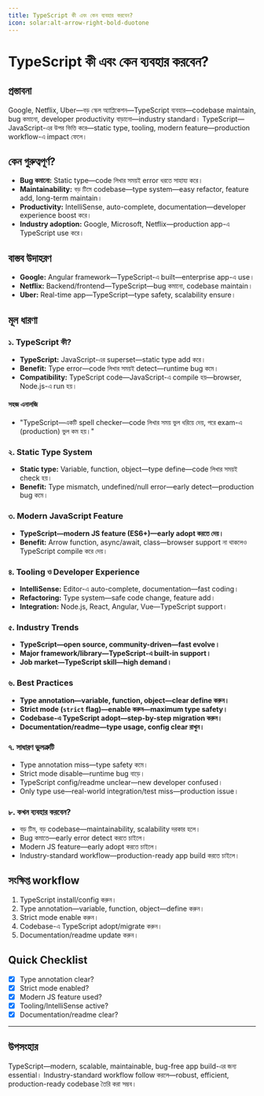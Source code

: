 ```yaml
---
title: TypeScript কী এবং কেন ব্যবহার করবেন?
icon: solar:alt-arrow-right-bold-duotone
---
```


# TypeScript কী এবং কেন ব্যবহার করবেন?

## প্রস্তাবনা

Google, Netflix, Uber—বড় স্কেল অ্যাপ্লিকেশন—TypeScript ব্যবহার—codebase maintain, bug কমানো, developer productivity বাড়ানো—industry standard। TypeScript—JavaScript-এর উপর ভিত্তি করে—static type, tooling, modern feature—production workflow-এ impact ফেলে।

## কেন গুরুত্বপূর্ণ?

- **Bug কমানো:** Static type—code লিখার সময়ই error ধরতে সাহায্য করে।
- **Maintainability:** বড় টিমে codebase—type system—easy refactor, feature add, long-term maintain।
- **Productivity:** IntelliSense, auto-complete, documentation—developer experience boost করে।
- **Industry adoption:** Google, Microsoft, Netflix—production app-এ TypeScript use করে।

## বাস্তব উদাহরণ

- **Google:** Angular framework—TypeScript-এ built—enterprise app-এ use।
- **Netflix:** Backend/frontend—TypeScript—bug কমানো, codebase maintain।
- **Uber:** Real-time app—TypeScript—type safety, scalability ensure।

## মূল ধারণা

### ১. TypeScript কী?

- **TypeScript:** JavaScript-এর superset—static type add করে।
- **Benefit:** Type error—code লিখার সময়ই detect—runtime bug কমে।
- **Compatibility:** TypeScript code—JavaScript-এ compile হয়—browser, Node.js-এ run হয়।

#### সহজ এনালজি

- "TypeScript—একটি spell checker—code লিখার সময় ভুল ধরিয়ে দেয়, পরে exam-এ (production) ভুল কম হয়।"

### ২. Static Type System

- **Static type:** Variable, function, object—type define—code লিখার সময়ই check হয়।
- **Benefit:** Type mismatch, undefined/null error—early detect—production bug কমে।

### ৩. Modern JavaScript Feature

- **TypeScript—modern JS feature (ES6+)—early adopt করতে দেয়।**
- **Benefit:** Arrow function, async/await, class—browser support না থাকলেও TypeScript compile করে দেয়।

### ৪. Tooling ও Developer Experience

- **IntelliSense:** Editor-এ auto-complete, documentation—fast coding।
- **Refactoring:** Type system—safe code change, feature add।
- **Integration:** Node.js, React, Angular, Vue—TypeScript support।

### ৫. Industry Trends

- **TypeScript—open source, community-driven—fast evolve।**
- **Major framework/library—TypeScript-এ built-in support।**
- **Job market—TypeScript skill—high demand।**

### ৬. Best Practices

- **Type annotation—variable, function, object—clear define করুন।**
- **Strict mode (`strict` flag)—enable করুন—maximum type safety।**
- **Codebase-এ TypeScript adopt—step-by-step migration করুন।**
- **Documentation/readme—type usage, config clear রাখুন।**

### ৭. সাধারণ ভুলত্রুটি

- Type annotation miss—type safety কমে।
- Strict mode disable—runtime bug বাড়ে।
- TypeScript config/readme unclear—new developer confused।
- Only type use—real-world integration/test miss—production issue।

### ৮. কখন ব্যবহার করবেন?

- বড় টিম, বড় codebase—maintainability, scalability দরকার হলে।
- Bug কমাতে—early error detect করতে চাইলে।
- Modern JS feature—early adopt করতে চাইলে।
- Industry-standard workflow—production-ready app build করতে চাইলে।

## সংক্ষিপ্ত workflow

1. TypeScript install/config করুন।
2. Type annotation—variable, function, object—define করুন।
3. Strict mode enable করুন।
4. Codebase-এ TypeScript adopt/migrate করুন।
5. Documentation/readme update করুন।

## Quick Checklist

- [x] Type annotation clear?
- [x] Strict mode enabled?
- [x] Modern JS feature used?
- [x] Tooling/IntelliSense active?
- [x] Documentation/readme clear?

---

## উপসংহার

TypeScript—modern, scalable, maintainable, bug-free app build-এর জন্য essential। Industry-standard workflow follow করলে—robust, efficient, production-ready codebase তৈরি করা সম্ভব।


